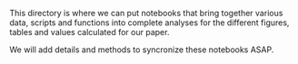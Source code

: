 This directory is where we can put notebooks that bring together various data, scripts and functions into complete analyses for the different figures, tables and values calculated for our paper.

We will add details and methods to syncronize these notebooks ASAP.
